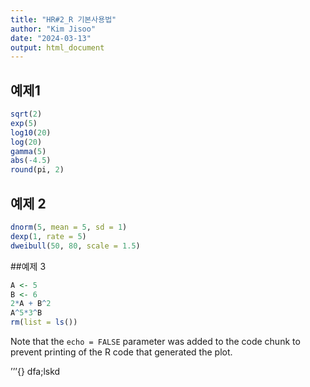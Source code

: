 ```yaml
---
title: "HR#2_R 기본사용법"
author: "Kim Jisoo"
date: "2024-03-13"
output: html_document
---
```


## 예제1

```r
sqrt(2)
exp(5)
log10(20)
log(20)
gamma(5)
abs(-4.5)
round(pi, 2)
```

## 예제 2

```r
dnorm(5, mean = 5, sd = 1)
dexp(1, rate = 5)
dweibull(50, 80, scale = 1.5)
```
##예제 3

```r
A <- 5
B <- 6
2*A + B^2
A^5*3^B
rm(list = ls())
```

Note that the `echo = FALSE` parameter was added to the code chunk to prevent printing of the R code that generated the plot.

'''{}
dfa;lskd

###
